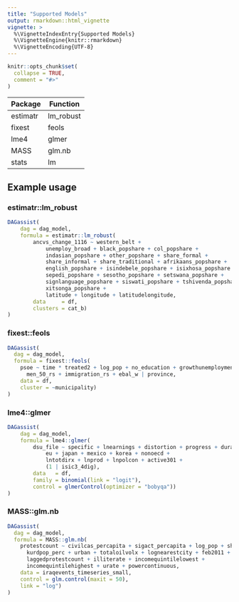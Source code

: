 ```yaml
---
title: "Supported Models"
output: rmarkdown::html_vignette
vignette: >
  %\VignetteIndexEntry{Supported Models}
  %\VignetteEngine{knitr::rmarkdown}
  %\VignetteEncoding{UTF-8}
---
```


```r
knitr::opts_chunk$set(
  collapse = TRUE,
  comment = "#>"
)
```

| Package | Function |
|---------|----------|
| estimatr| lm_robust|
| fixest  | feols    |
| lme4    | glmer    |
| MASS    | glm.nb   |
| stats   | lm       |


## Example usage

### estimatr::lm_robust
```r
DAGassist(
    dag = dag_model,
    formula = estimatr::lm_robust(
        ancvs_change_1116 ~ western_belt +
            unemploy_broad + black_popshare + col_popshare +
            indasian_popshare + other_popshare + share_formal +
            share_informal + share_traditional + afrikaans_popshare +
            english_popshare + isindebele_popshare + isixhosa_popshare +
            sepedi_popshare + sesotho_popshare + setswana_popshare +
            signlanguage_popshare + siswati_popshare + tshivenda_popshare +
            xitsonga_popshare +
            latitude + longitude + latitudelongitude,
        data     = df,
        clusters = cat_b)
)
```


### fixest::feols

```r

DAGassist(
  dag = dag_model,
  formula = fixest::feols(
    psoe ~ time * treated2 + log_pop + no_education + growthunemployment+ 
      men_50_rs + immigration_rs + ebal_w | province,
    data = df,
    cluster = ~municipality)
)
```

### lme4::glmer

```r

DAGassist(
    dag = dag_model,
    formula = lme4::glmer(
        dsu_file ~ specific + lnearnings + distortion + progress + duration +
            eu + japan + mexico + korea + nonoecd + 
            lntotdirx + lnprod + lnpolcon + active301 +
            (1 | isic3_4dig),
        data   = df,
        family = binomial(link = "logit"),
        control = glmerControl(optimizer = "bobyqa"))
)
```

### MASS::glm.nb

```r
DAGassist(
  dag = dag_model,
  formula = MASS::glm.nb(
    protestcount ~ civilcas_percapita + sigact_percapita + log_pop + shiapop_perc
      kurdpop_perc + urban + totaloilvolx + lognearestcity + feb2011 + nov2010 +
      laggedprotestcount + illiterate + incomequintilelowest + 
      incomequintilehighest + urate + powercontinuous,
    data = iraqevents_timeseries_small,
    control = glm.control(maxit = 50),
    link = "log")
)
```

